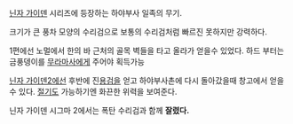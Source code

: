 [[닌자 가이덴]] 시리즈에 등장하는 하야부사 일족의 무기.

크기가 큰 풍차 모양의 수리검으로 보통의 수리검처럼 빠르진 못하지만 강력하다.

1편에선 노멀에서 한의 바 근처의 골목 벽들을 타고 올라가 얻을수 있었다.  하드 부터는 금풍뎅이를 [[무라마사]]에게 주어야 획득가능

[[닌자 가이덴2]]에선 후반에 진[[용검]]을 얻고 하야부사촌에 다시 돌아갔을때 창고에서 얻을수 있다.  [[절기]]도 가능하기엔 화끈한 위력을 보여준다.

닌자 가이덴 시그마 2에서는 폭탄 수리검과 함께 '''잘렸다.'''
